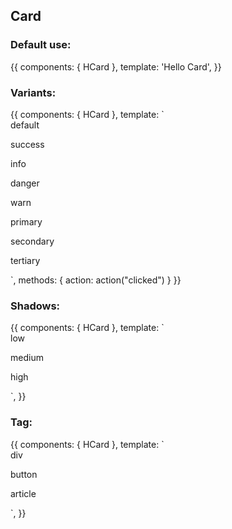 
<Meta title="Design System/Atoms/Card" component={HCard} />

## Card

### Default use:

<Canvas>
  <Story name="Default use">
    {{
        components: { HCard },
        template: '<h-card>Hello Card</h-card>',
    }}
  </Story>
</Canvas>

### Variants:

<Canvas>
  <Story name="Variants">
    {{
        components: { HCard },
        template: `
        <div>
          <h-card elevation="low" variant="default">default</h-card>
          <p />
          <h-card elevation="low" variant="success">success</h-card>
          <p />
          <h-card elevation="low" variant="info">info</h-card>
          <p />
          <h-card elevation="low" variant="danger">danger</h-card>
          <p />
          <h-card elevation="low" variant="warn">warn</h-card>
          <p />
          <h-card elevation="low" variant="primary">primary</h-card>
          <p />
          <h-card elevation="low" variant="secondary">secondary</h-card>
          <p />
          <h-card elevation="low" variant="tertiary">tertiary</h-card>
        </div>
        `,
        methods: { action: action("clicked") }
    }}
  </Story>
</Canvas>

### Shadows:

<Canvas>
  <Story name="Shadows">
    {{
        components: { HCard },
        template: `
        <div>
          <h-card elevation="low">low</h-card>
          <p />
          <h-card elevation="medium">medium</h-card>
          <p />
          <h-card elevation="high">high</h-card>
        </div>
        `,
    }}
  </Story>
</Canvas>

### Tag:

<Canvas>
  <Story name="Tag">
    {{
        components: { HCard },
        template: `
        <div>
          <h-card tag="div">div</h-card>
          <p />
          <h-card tag="button">button</h-card>
          <p />
          <h-card tag="article">article</h-card>
        </div>
        `,
    }}
  </Story>
</Canvas>

<ArgsTable of={HCard} />
